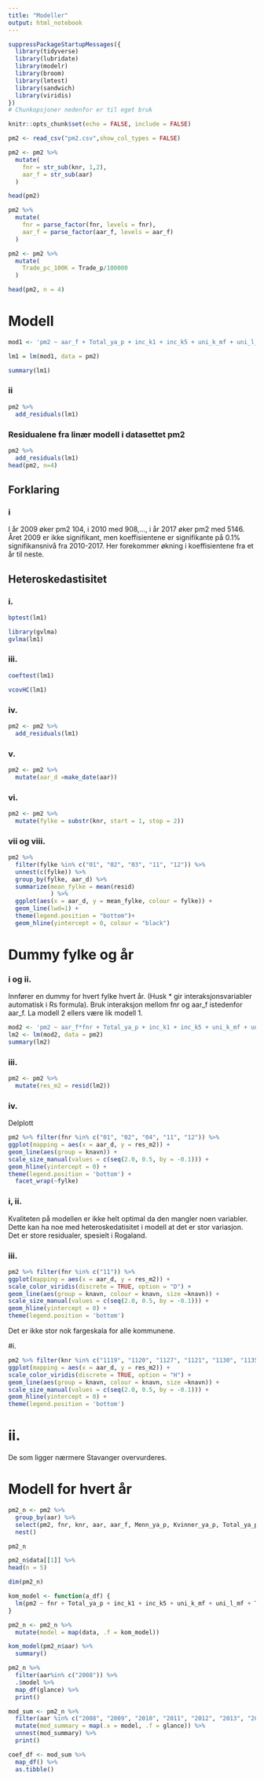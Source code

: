 ```yaml
---
title: "Modeller"
output: html_notebook
---
```


```r
suppressPackageStartupMessages({
  library(tidyverse)
  library(lubridate)
  library(modelr)
  library(broom)
  library(lmtest)
  library(sandwich)
  library(viridis)
})
# Chunkopsjoner nedenfor er til eget bruk

knitr::opts_chunk$set(echo = FALSE, include = FALSE)
```

```r
pm2 <- read_csv("pm2.csv",show_col_types = FALSE)

```

```r
pm2 <- pm2 %>% 
  mutate(
    fnr = str_sub(knr, 1,2),
    aar_f = str_sub(aar)
  )
```

```r
head(pm2)
```

```r
pm2 %>% 
  mutate(
    fnr = parse_factor(fnr, levels = fnr),
    aar_f = parse_factor(aar_f, levels = aar_f)
  )
```



```r
pm2 <- pm2 %>% 
  mutate(
    Trade_pc_100K = Trade_p/100000
  ) 
```


```r

head(pm2, n = 4)
```

# Modell

```r
mod1 <- 'pm2 ~ aar_f + Total_ya_p + inc_k1 + inc_k5 + uni_k_mf + uni_l_mf + Trade_pc_100K'
```


```r

lm1 = lm(mod1, data = pm2)
```


```r
summary(lm1)
```


### ii

```r
pm2 %>%
  add_residuals(lm1)
```


### Residualene fra linær modell i datasettet pm2


```r
pm2 %>% 
  add_residuals(lm1)
head(pm2, n=4)
```


## Forklaring 

### i 
I år 2009 øker pm2 104, i 2010 med 908,..., i år 2017 øker pm2 med 5146. 
Året 2009 er ikke signifikant, men koeffisientene er signifikante på 0.1% signifikansnivå fra 2010-2017. Her forekommer økning i koeffisientene fra et år til neste. 



## Heteroskedastisitet 

### i.

```r
bptest(lm1)
```

```r
library(gvlma)
gvlma(lm1)
```


### iii.

```r
coeftest(lm1)
```

```r
vcovHC(lm1)
```

### iv.

```r
pm2 <- pm2 %>%
  add_residuals(lm1)
```

### v.

```r
pm2 <- pm2 %>%
  mutate(aar_d =make_date(aar))
```


### vi.

```r
pm2 <- pm2 %>%
  mutate(fylke = substr(knr, start = 1, stop = 2)) 


```



### vii og viii.

```r
pm2 %>%
  filter(fylke %in% c("01", "02", "03", "11", "12")) %>% 
  unnest(c(fylke)) %>%
  group_by(fylke, aar_d) %>%
  summarize(mean_fylke = mean(resid)
            ) %>% 
  ggplot(aes(x = aar_d, y = mean_fylke, colour = fylke)) +
  geom_line(lwd=1) +
  theme(legend.position = "bottom")+
  geom_hline(yintercept = 0, colour = "black")

```

# Dummy fylke og år


### i og ii.
Innfører en dummy for hvert fylke hvert år. (Husk * gir interaksjonsvariabler automatisk i Rs formula).
Bruk interaksjon mellom fnr og aar_f istedenfor aar_f. La modell 2 ellers være lik modell 1.


```r
mod2 <- 'pm2 ~ aar_f*fnr + Total_ya_p + inc_k1 + inc_k5 + uni_k_mf + uni_l_mf + Trade_pc_100K'
lm2 <- lm(mod2, data = pm2)
summary(lm2)
```

### iii.


```r
pm2 <- pm2 %>%
  mutate(res_m2 = resid(lm2))
```

### iv.

Delplott

```r
pm2 %>% filter(fnr %in% c("01", "02", "04", "11", "12")) %>%
ggplot(mapping = aes(x = aar_d, y = res_m2)) +
geom_line(aes(group = knavn)) +
scale_size_manual(values = c(seq(2.0, 0.5, by = -0.1))) +
geom_hline(yintercept = 0) +
theme(legend.position = 'bottom') +
  facet_wrap(~fylke)
```

### i, ii.

Kvaliteten på modellen er ikke helt optimal da den mangler noen variabler.
Dette kan ha noe med heteroskedatisitet i modell at det er stor variasjon.
Det er store residualer, spesielt i Rogaland.

### iii.

```r


pm2 %>% filter(fnr %in% c("11")) %>%
ggplot(mapping = aes(x = aar_d, y = res_m2)) +
scale_color_viridis(discrete = TRUE, option = "D") +
geom_line(aes(group = knavn, colour = knavn, size =knavn)) +
scale_size_manual(values = c(seq(2.0, 0.5, by = -0.1))) +
geom_hline(yintercept = 0) +
theme(legend.position = 'bottom')
```
Det er ikke stor nok fargeskala for alle kommunene.



#i.

```r
pm2 %>% filter(knr %in% c("1119", "1120", "1127", "1121", "1130", "1135", "1106", "1149")) %>%
ggplot(mapping = aes(x = aar_d, y = res_m2)) +
scale_color_viridis(discrete = TRUE, option = "H") +
geom_line(aes(group = knavn, colour = knavn, size =knavn)) +
scale_size_manual(values = c(seq(2.0, 0.5, by = -0.1))) +
geom_hline(yintercept = 0) +
theme(legend.position = 'bottom')
```

# ii.

De som ligger nærmere Stavanger overvurderes.

# Modell for hvert år

```r
pm2_n <- pm2 %>% 
  group_by(aar) %>%
  select(pm2, fnr, knr, aar, aar_f, Menn_ya_p, Kvinner_ya_p, Total_ya_p, inc_k1, inc_k5, uni_k_mf, uni_l_mf, Trade_pc_100K) %>% 
  nest()
```

```r
pm2_n
```

```r
pm2_n$data[[1]] %>%
head(n = 5)
```

```r
dim(pm2_n)
```


```r
kom_model <- function(a_df) {
  lm(pm2 ~ fnr + Total_ya_p + inc_k1 + inc_k5 + uni_k_mf + uni_l_mf + Trade_pc_100K, data = pm2)
}
```



```r
pm2_n <- pm2_n %>% 
  mutate(model = map(data, .f = kom_model)) 
```


```r
kom_model(pm2_n$aar) %>% 
  summary()
```

```r
pm2_n %>% 
  filter(aar%in% c("2008")) %>% 
  .$model %>% 
  map_df(glance) %>% 
  print()
```

```r
mod_sum <- pm2_n %>% 
  filter(aar %in% c("2008", "2009", "2010", "2011", "2012", "2013", "2014", "2015", "2016", "2017")) %>% 
  mutate(mod_summary = map(.x = model, .f = glance)) %>% 
  unnest(mod_summary) %>% 
  print()
```

```r
coef_df <- mod_sum %>% 
  map_df() %>% 
  as.tibble()
```
















